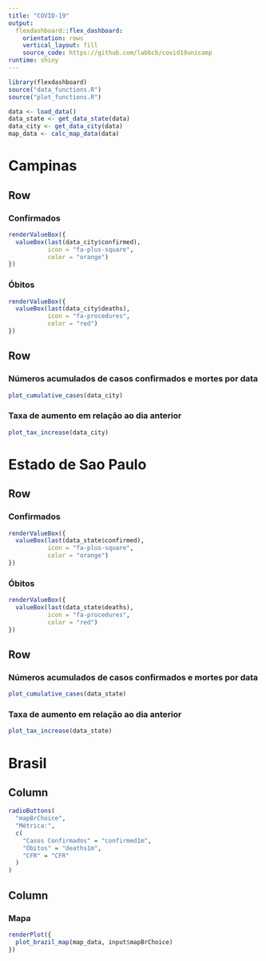 ```yaml
---
title: "COVID-19"
output: 
  flexdashboard::flex_dashboard:
    orientation: rows
    vertical_layout: fill
    source_code: https://github.com/labbcb/covid19unicamp
runtime: shiny
---
```


```r
library(flexdashboard)
source("data_functions.R")
source("plot_functions.R")

data <- load_data()
data_state <- get_data_state(data)
data_city <- get_data_city(data)
map_data <- calc_map_data(data)
```

Campinas {data-icon="fa-street-view"}
=====================================

Row
-------------------------------------

### Confirmados {.value-box}

```r
renderValueBox({
  valueBox(last(data_city$confirmed),
           icon = "fa-plus-square",
           color = "orange")
})
```

### Óbitos {.value-box}

```r
renderValueBox({
  valueBox(last(data_city$deaths),
           icon = "fa-procedures",
           color = "red")
})
```

Row
-------------------------------------

### Números acumulados de casos confirmados e mortes por data

```r
plot_cumulative_cases(data_city)
```

### Taxa de aumento em relação ao dia anterior

```r
plot_tax_increase(data_city)
```

Estado de Sao Paulo {data-icon="fa-city"}
=====================================

Row
-------------------------------------

### Confirmados {.value-box}

```r
renderValueBox({
  valueBox(last(data_state$confirmed),
           icon = "fa-plus-square",
           color = "orange")
})
```

### Óbitos {.value-box}

```r
renderValueBox({
  valueBox(last(data_state$deaths),
           icon = "fa-procedures",
           color = "red")
})
```

Row
-------------------------------------

### Números acumulados de casos confirmados e mortes por data

```r
plot_cumulative_cases(data_state)
```

### Taxa de aumento em relação ao dia anterior

```r
plot_tax_increase(data_state)
```

Brasil {data-icon="fa-globe-americas"}
=====================================

Column {.sidebar}
-----------------------------------------------------------------------

```r
radioButtons(
  "mapBrChoice",
  "Métrica:",
  c(
    "Casos Confirmados" = "confirmed1m",
    "Óbitos" = "deaths1m",
    "CFR" = "CFR"
  )
)
```

Column
-----------------------------------------------------------------------

### Mapa

```r
renderPlot({
  plot_brazil_map(map_data, input$mapBrChoice)
})
```

